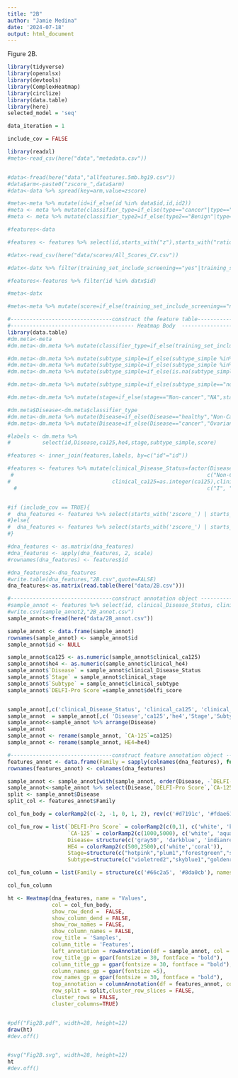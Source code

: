 ```yaml
---
title: "2B"
author: "Jamie Medina"
date: '2024-07-18'
output: html_document
---
```

Figure 2B.
```r
library(tidyverse)
library(openxlsx)
library(devtools)
library(ComplexHeatmap)
library(circlize)
library(data.table)
library(here)
selected_model = 'seq'

data_iteration = 1

include_cov = FALSE
```

```r
library(readxl)
#meta<-read_csv(here("data","metadata.csv"))


#data<-fread(here("data","allfeatures.5mb.hg19.csv"))
#data$arm<-paste0("zscore_",data$arm)
#data<-data %>% spread(key=arm,value=zscore)

#meta<-meta %>% mutate(id=if_else(id %in% data$id,id,id2))
#meta <- meta %>% mutate(classifier_type=if_else(type=="cancer"|type=="Krukenberg tumor","cancer","healthy"))
#meta <- meta %>% mutate(classifier_type2=if_else(type2=="Benign"|type=="benign","Benign",type))

#features<-data

#features <- features %>% select(id,starts_with("z"),starts_with("ratio"))

#datx<-read_csv(here("data/scores/All_Scores_CV.csv"))

#datx<-datx %>% filter(training_set_include_screening=="yes"|training_set_include_diag=="yes")

#features<-features %>% filter(id %in% datx$id)

#meta<-datx

#meta<-meta %>% mutate(score=if_else(training_set_include_screening=="no",`Diagnostic ZEUS`,`Screening ZEUS`))

```

```r

#--------------------------------construct the feature table-------------------------------#
#--------------------------------------- Heatmap Body  ------------------------------------#
library(data.table)
#dm.meta<-meta
#dm.meta<-dm.meta %>% mutate(classifier_type=if_else(training_set_include_diag=="yes" & classifier_type=="healthy","Benign Adnexal Mass",classifier_type))

#dm.meta<-dm.meta %>% mutate(subtype_simple=if_else(subtype_simple %in% c("LGSOC"),"LGSOC",subtype_simple))
#dm.meta<-dm.meta %>% mutate(subtype_simple=if_else(subtype_simple %in% c("Germ Cell","Poorly Diff.","Granulosa","Clear Cell","Other","Mixed","Sarcoma","Giant Cell"),"Other Subtypes",subtype_simple))
#dm.meta<-dm.meta %>% mutate(subtype_simple=if_else(is.na(subtype_simple) & classifier_type=="cancer","Other Subtypes",subtype_simple))

#dm.meta<-dm.meta %>% mutate(subtype_simple=if_else(subtype_simple=="non-cancer","NA",subtype_simple))

#dm.meta<-dm.meta %>% mutate(stage=if_else(stage=="Non-cancer","NA",stage))

#dm.meta$Disease<-dm.meta$classifier_type
#dm.meta<-dm.meta %>% mutate(Disease=if_else(Disease=="healthy","Non-Cancer",Disease))
#dm.meta<-dm.meta %>% mutate(Disease=if_else(Disease=="cancer","Ovarian Cancer",Disease))

#labels <- dm.meta %>%
#          select(id,Disease,ca125,he4,stage,subtype_simple,score)

#features <- inner_join(features,labels, by=c("id"="id"))

#features <- features %>% mutate(clinical_Disease_Status=factor(Disease,
 #                                                             c("Non-Cancer", "Benign Adnexal Mass", "Ovarian Cancer")),
#                                clinical_ca125=as.integer(ca125),clinical_he4=as.integer(he4),clinical_stage=factor(stage,
  #                                                            c("I", "II", #"III","IV","Unknown")),clinical_subtype=factor(subtype_simple,c("HGSOC","LGSOC","Endometrioid","Mucinous","Other Subtypes")),delfi_score=score)


#if (include_cov == TRUE){
#  dna_features <- features %>% select(starts_with('zscore_') | starts_with('ratio_') | starts_with('cov_'))
#}else{
#  dna_features <- features %>% select(starts_with('zscore_') | starts_with('ratio_'))
#}

#dna_features <- as.matrix(dna_features)
#dna_features <- apply(dna_features, 2, scale)
#rownames(dna_features) <- features$id

#dna_features2<-dna_features
#write.table(dna_features,"2B.csv",quote=FALSE)
dna_features<-as.matrix(read.table(here("data/2B.csv")))


```

```r
#--------------------------------construct annotation object -------------------------------#
#sample_annot <- features %>% select(id, clinical_Disease_Status, clinical_ca125,clinical_he4,clinical_stage,clinical_subtype,delfi_score)
#write.csv(sample_annot2,"2B_annot.csv")
sample_annot<-fread(here("data/2B_annot.csv"))

sample_annot <- data.frame(sample_annot)
rownames(sample_annot) <- sample_annot$id
sample_annot$id <- NULL

sample_annot$ca125 <- as.numeric(sample_annot$clinical_ca125)
sample_annot$he4 <- as.numeric(sample_annot$clinical_he4)
sample_annot$`Disease` = sample_annot$clinical_Disease_Status
sample_annot$`Stage` = sample_annot$clinical_stage
sample_annot$`Subtype` = sample_annot$clinical_subtype
sample_annot$`DELFI-Pro Score`=sample_annot$delfi_score


sample_annot[,c('clinical_Disease_Status', 'clinical_ca125', 'clinical_he4','clinical_subtype','clinical_stage','delfi_score')] <- NULL
sample_annot  = sample_annot[,c( 'Disease','ca125','he4','Stage','Subtype','DELFI-Pro Score')]
sample_annot<-sample_annot %>% arrange(Disease)
sample_annot
sample_annot <- rename(sample_annot, `CA-125`=ca125)
sample_annot <- rename(sample_annot, HE4=he4)

```

```r
#--------------------------------construct feature annotation object ----------------------------#
features_annot <- data.frame(Family = sapply(colnames(dna_features), function(x) str_split(x, '_')[[1]][1]))
rownames(features_annot) <- colnames(dna_features)

```


```r
sample_annot <- sample_annot[with(sample_annot, order(Disease, -`DELFI-Pro Score`,-`CA-125`,-HE4,Subtype, Stage)),]
sample_annot<-sample_annot %>% select(Disease,`DELFI-Pro Score`,`CA-125`,HE4,Subtype,Stage)
split <- sample_annot$Disease
split_col <- features_annot$Family

```

```r
col_fun_body = colorRamp2(c(-2, -1, 0, 1, 2), rev(c('#d7191c', '#fdae61', 'white', '#abd9e9', '#2c7bb6')))

col_fun_row = list(`DELFI-Pro Score` = colorRamp2(c(0,1), c('white', 'black')),
                   `CA-125` = colorRamp2(c(1000,5000), c('white', 'aquamarine')) ,
                   Disease= structure(c('gray50', 'darkblue', 'indianred'), names = c('Non-Cancer','Benign Adnexal Mass', 'Ovarian Cancer')),
                   HE4 = colorRamp2(c(500,2500),c('white','coral')),
                   Stage=structure(c("hotpink","plum1","forestgreen","slateblue1","darkorange2"),names=c("I","II","III","IV","Unknown")),
                   Subtype=structure(c("violetred2","skyblue1","goldenrod1","darkseagreen2","mediumpurple"),names=c("HGSOC","LGSOC","Endometrioid","Mucinous","Other Subtypes")))

col_fun_column = list(Family = structure(c('#66c2a5', '#8da0cb'), names = c('zscore', 'ratio')))

col_fun_column

ht <- Heatmap(dna_features, name = "Values",
              col = col_fun_body,
              show_row_dend =  FALSE,
              show_column_dend = FALSE,
              show_row_names = FALSE,
              show_column_names = FALSE,
              row_title = 'Samples',
              column_title = 'Features',
              left_annotation = rowAnnotation(df = sample_annot, col = col_fun_row, annotation_name_side= 'top', annotation_name_gp= gpar(fontsize = 16)),
              row_title_gp = gpar(fontsize = 30, fontface = "bold"),
              column_title_gp = gpar(fontsize = 30, fontface = "bold"),
              column_names_gp = gpar(fontsize =5),
              row_names_gp = gpar(fontsize = 30, fontface = "bold"),
              top_annotation = columnAnnotation(df = features_annot, col = col_fun_column, annotation_name_gp= gpar(fontsize = 20)),
              row_split = split,cluster_row_slices = FALSE,
              cluster_rows = FALSE,
              cluster_columns=TRUE)


#pdf("Fig2B.pdf", width=28, height=12)
draw(ht)
#dev.off()


#svg("Fig2B.svg", width=28, height=12)
ht
#dev.off()


```


